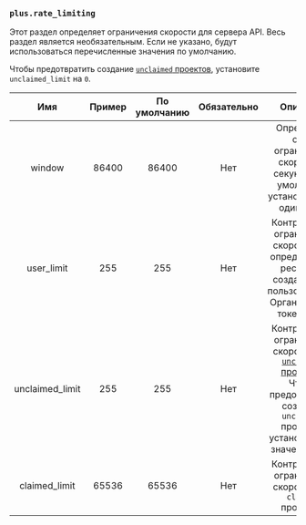 ### `plus.rate_limiting`

Этот раздел определяет ограничения скорости для сервера API.
Весь раздел является необязательным.
Если не указано, будут использоваться перечисленные значения по умолчанию.

Чтобы предотвратить создание [`unclaimed` проектов][unclaimed projects],
установите `unclaimed_limit` на `0`.

|       Имя       | Пример | По умолчанию | Обязательно |                                                                               Описание                                                                               |
| :-------------: | :----: | :----------: | :---------: | :------------------------------------------------------------------------------------------------------------------------------------------------------------------: |
|     window      | 86400  |    86400     |     Нет     |                                       Определяет окно ограничения скорости в секундах. По умолчанию установлено на один день.                                        |
|   user_limit    |  255   |     255      |     Нет     |                          Контролирует ограничение скорости для определенных ресурсов, создаваемых пользователем: Организации и токены API.                           |
| unclaimed_limit |  255   |     255      |     Нет     | Контролирует ограничение скорости для [`unclaimed` проектов][unclaimed projects]. Чтобы предотвратить создание `unclaimed` проектов, установите это значение на `0`. |
|  claimed_limit  | 65536  |    65536     |     Нет     |                                                      Контролирует ограничение скорости для `claimed` проектов.                                                       |

[unclaimed projects]: /ru/docs/how-to/claim/#unclaimed-projects
